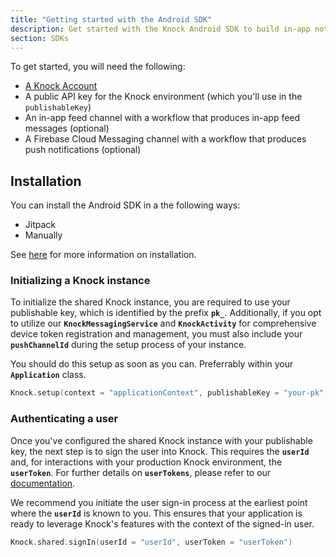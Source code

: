 ```yaml
---
title: "Getting started with the Android SDK"
description: Get started with the Knock Android SDK to build in-app notification experiences.
section: SDKs
---
```


To get started, you will need the following:

- [A Knock Account](https://dashboard.knock.app/signup)
- A public API key for the Knock environment (which you'll use in the `publishableKey`)
- An in-app feed channel with a workflow that produces in-app feed messages (optional)
- A Firebase Cloud Messaging channel with a workflow that produces push notifications (optional)

## Installation

You can install the Android SDK in a the following ways:

- Jitpack
- Manually

See [here](https://github.com/knocklabs/knock-android) for more information on installation.

### Initializing a Knock instance

To initialize the shared Knock instance, you are required to use your publishable key, which is identified by the prefix **`pk_`**. Additionally, if you opt to utilize our **`KnockMessagingService`** and **`KnockActivity`** for comprehensive device token registration and management, you must also include your **`pushChannelId`** during the setup process of your instance.

You should do this setup as soon as you can. Preferrably within your **`Application`** class.

```kotlin
Knock.setup(context = "applicationContext", publishableKey = "your-pk", pushChannelId = "apns-channel-id")
```

### Authenticating a user

Once you've configured the shared Knock instance with your publishable key, the next step is to sign the user into Knock. This requires the **`userId`** and, for interactions with your production Knock environment, the **`userToken`**. For further details on **`userTokens`**, please refer to our [documentation](https://docs.knock.app/in-app-ui/security-and-authentication#authentication-with-enhanced-security-enabled).

We recommend you initiate the user sign-in process at the earliest point where the **`userId`** is known to you. This ensures that your application is ready to leverage Knock's features with the context of the signed-in user.

```kotlin
Knock.shared.signIn(userId = "userId", userToken = "userToken")
```
